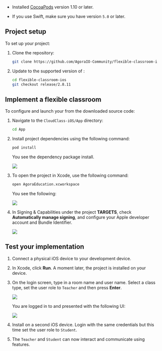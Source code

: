 <PlatformWrapper platform="ios">

* Installed [CocoaPods](https://guides.cocoapods.org/using/getting-started.html#getting-started) version 1.10 or later.

* If you use Swift, make sure you have version `5.0` or later.

## Project setup

To set up your <Vg k="FC" /> project:

1. Clone the repository:

    ```bash
    git clone https://github.com/AgoraIO-Community/flexible-classroom-ios.git
    ```

1. Update to the supported version of <Vg k="FC"/>:

      ```bash
      cd flexible-classroom-ios
      git checkout release/2.8.11
      ```

## Implement a flexible classroom

To configure and launch your <Vg k="FC" /> from the downloaded source code:

1. Navigate to the `CloudClass-iOS/App` directory:

   ```bash
   cd App
   ```

1. Install project dependencies using the following command:

   ```bash
   pod install
   ```

   You see the dependency package install.

   ![](/images/flexible-classroom/pod-install-demo.png)

1. To open the project in Xcode, use the following command:

    ```bash
    open AgoraEducation.xcworkspace
    ```
   You see the following:

   ![](https://web-cdn.agora.io/docs-files/1648725725804)

1. In Signing & Capabilities under the project **TARGETS**, check **Automatically manage signing**, and configure your Apple developer account and Bundle Identifier.

   ![](https://web-cdn.agora.io/docs-files/1648725848162)

## Test your implementation

1. Connect a physical iOS device to your development device.

1. In Xcode, click **Run**. A moment later, the project is installed on your device. 

1. On the login screen, type in a room name and user name. Select a class type, set the user role to `Teacher` and then press **Enter**. 

   ![](https://web-cdn.agora.io/docs-files/1648726024179)

   You are logged in to <Vg k="FC" /> and presented with the following UI:

   ![](https://web-cdn.agora.io/docs-files/1648635720196)

1. Install <Vg k="FC" /> on a second iOS device. Login with the same credentials but this time set the user role to `Student`.

1. The `Teacher` and `Student` can now interact and communicate using <Vg k="FC" /> features.






   



</PlatformWrapper>